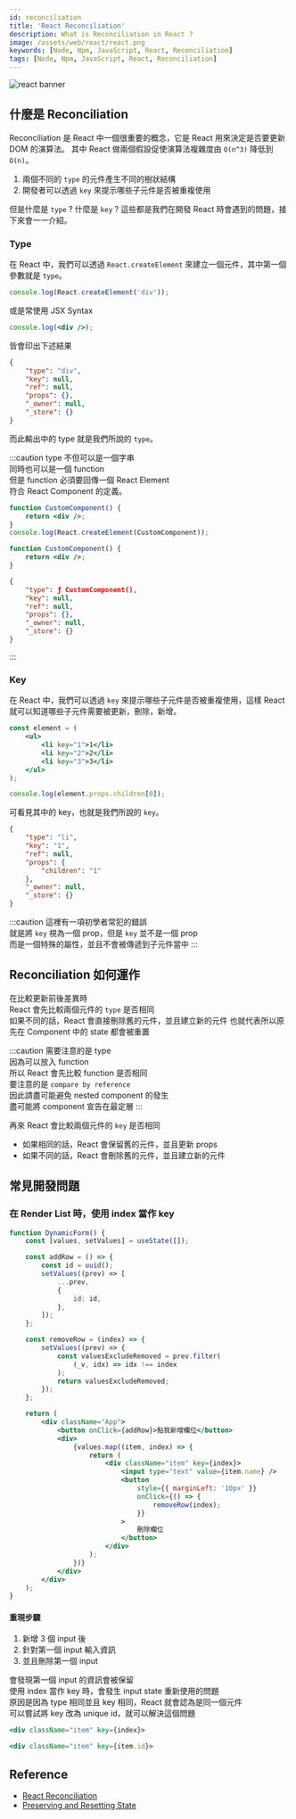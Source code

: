 ```yaml
---
id: reconciliation
title: 'React Reconciliation'
description: What is Reconciliation in React ?
image: /assets/web/react/react.png
keywords: [Node, Npm, JavaScript, React, Reconciliation]
tags: [Node, Npm, JavaScript, React, Reconciliation]
---
```



<Image src="/assets/web/react/react.png" alt="react banner" />

## 什麼是 Reconciliation

Reconciliation 是 React 中一個很重要的概念，它是 React 用來決定是否要更新 DOM 的演算法。
其中 React 做兩個假設促使演算法複雜度由 `O(n^3)` 降低到 `O(n)`。

1. 兩個不同的 `type` 的元件產生不同的樹狀結構
2. 開發者可以透過 `key` 來提示哪些子元件是否被重複使用

但是什麼是 `type` ? 什麼是 `key` ? 這些都是我們在開發 React 時會遇到的問題，接下來會一一介紹。

### Type

在 React 中，我們可以透過 `React.createElement` 來建立一個元件，其中第一個參數就是 `type`。

```jsx
console.log(React.createElement('div'));
```

或是常使用 JSX Syntax

```jsx
console.log(<div />);
```

皆會印出下述結果

```json
{
    "type": "div",
    "key": null,
    "ref": null,
    "props": {},
    "_owner": null,
    "_store": {}
}
```

而此輸出中的 type 就是我們所說的 `type`。

:::caution
type 不但可以是一個字串  
同時也可以是一個 function  
但是 function 必須要回傳一個 React Element  
符合 React Component 的定義。

```jsx
function CustomComponent() {
    return <div />;
}
console.log(React.createElement(CustomComponent));
```

```jsx
function CustomComponent() {
    return <div />;
}
```

```json
{
    "type": ƒ CustomComponent(),
    "key": null,
    "ref": null,
    "props": {},
    "_owner": null,
    "_store": {}
}
```

:::

### Key

在 React 中，我們可以透過 `key` 來提示哪些子元件是否被重複使用，這樣 React 就可以知道哪些子元件需要被更新，刪除，新增。

```jsx
const element = (
    <ul>
        <li key="1">1</li>
        <li key="2">2</li>
        <li key="3">3</li>
    </ul>
);

console.log(element.props.children[0]);
```

可看見其中的 key，也就是我們所說的 `key`。

```json
{
    "type": "li",
    "key": "1",
    "ref": null,
    "props": {
        "children": "1"
    },
    "_owner": null,
    "_store": {}
}
```

:::caution
這裡有一項初學者常犯的錯誤  
就是將 `key` 視為一個 prop，但是 `key` 並不是一個 prop  
而是一個特殊的屬性，並且不會被傳遞到子元件當中
:::

## Reconciliation 如何運作

在比較更新前後差異時  
React 會先比較兩個元件的 `type` 是否相同  
如果不同的話，React 會直接刪除舊的元件，並且建立新的元件
也就代表所以原先在 Component 中的 state 都會被重置

:::caution
需要注意的是 type  
因為可以放入 function  
所以 React 會先比較 function 是否相同  
要注意的是 `compare by reference`  
因此請盡可能避免 nested component 的發生  
盡可能將 component 宣告在最定層
:::

再來 React 會比較兩個元件的 `key` 是否相同

-   如果相同的話，React 會保留舊的元件，並且更新 props
-   如果不同的話，React 會刪除舊的元件，並且建立新的元件

## 常見開發問題

### 在 Render List 時，使用 index 當作 key

```jsx live
function DynamicForm() {
    const [values, setValues] = useState([]);

    const addRow = () => {
        const id = uuid();
        setValues((prev) => [
            ...prev,
            {
                id: id,
            },
        ]);
    };

    const removeRow = (index) => {
        setValues((prev) => {
            const valuesExcludeRemoved = prev.filter(
                (_v, idx) => idx !== index
            );
            return valuesExcludeRemoved;
        });
    };

    return (
        <div className="App">
            <button onClick={addRow}>點我新增欄位</button>
            <div>
                {values.map((item, index) => {
                    return (
                        <div className="item" key={index}>
                            <input type="text" value={item.name} />
                            <button
                                style={{ marginLeft: '10px' }}
                                onClick={() => {
                                    removeRow(index);
                                }}
                            >
                                刪除欄位
                            </button>
                        </div>
                    );
                })}
            </div>
        </div>
    );
}
```

#### 重現步驟

1. 新增 3 個 input 後
2. 針對第一個 input 輸入資訊
3. 並且刪除第一個 input

會發現第一個 input 的資訊會被保留<br/>
使用 index 當作 key 時，會發生 input state 重新使用的問題<br/>
原因是因為 type 相同並且 key 相同，React 就會認為是同一個元件<br/>
可以嘗試將 key 改為 unique id，就可以解決這個問題

```jsx title="使用 index 當作 key"
<div className="item" key={index}>
```

```jsx title="使用 unique id 當作 key"
<div className="item" key={item.id}>
```

## Reference

-   [React Reconciliation](https://reactjs.org/docs/reconciliation.html)
-   [Preserving and Resetting State](https://react.dev/learn/preserving-and-resetting-state)
